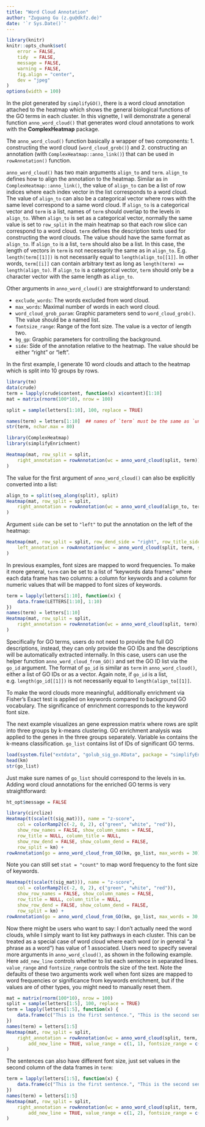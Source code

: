 ```yaml
---
title: "Word Cloud Annotation"
author: "Zuguang Gu (z.gu@dkfz.de)"
date: '`r Sys.Date()`'
---
```


```r
library(knitr)
knitr::opts_chunk$set(
    error = FALSE,
    tidy  = FALSE,
    message = FALSE,
    warning = FALSE,
    fig.align = "center",
    dev = "jpeg"
)
options(width = 100)
```

In the plot generated by `simplifyGO()`, there is a word cloud annotation
attached to the heatmap which shows the general biological functions of the GO
terms in each cluster. In this vignette, I will demonstrate a general function
`anno_word_cloud()` that generates word cloud annotations to work with the
**ComplexHeatmap** package.

The `anno_word_cloud()` function basically a wrapper of two components: 1.
constructing the word cloud (`word_cloud_grob()`) and
2. constructing an annotation (with `ComplexHeatmap::anno_link()`) that can be
used in `rowAnnotation()` function.

`anno_word_cloud()` has two main arguments `align_to` and `term`. `align_to`
defines how to align the annotation to the heatmap. Similar as in
`ComplexHeatmap::anno_link()`, the value of `align_to` can be a list of row
indices where each index vector in the list corresponds to a word cloud. The
value of `align_to` can also be a categorical vector where rows with the same
level correspond to a same word cloud. If `align_to` is a categorical vector
and `term` is a list, names of `term` should overlap to the levels in
`align_to`. When `align_to` is set as a categorical vector, normally the same
value is set to `row_split` in the main heatmap so that each row slice can
correspond to a word cloud. `term` defines the description texts used for
constructing the word clouds. The value should have the same format as
`align_to`. If `align_to` is a list, `term` should also be a list. In this
case, the length of vectors in `term` is not necessarily the same as in
`align_to`. E.g. `length(term[[1]])` is not necessarily equal to
`length(align_to[[1]]`. In other words, `term[[i]]` can contain arbitrary text
as long as `length(term) == length(align_to)`. If `align_to` is a categorical
vector, `term` should only be a character vector with the same length as
`align_to`.

Other arguments in `anno_word_cloud()` are straightforward to understand:

- `exclude_words`: The words excluded from word cloud.
- `max_words`: Maximal number of words in each word cloud.
- `word_cloud_grob_param`: Graphic parameters send to `word_cloud_grob()`. The value should be a named list.
- `fontsize_range`: Range of the font size. The value is a vector of length two.
- `bg_gp`: Graphic parameters for controlling the background.
- `side`: Side of the annotation relative to the heatmap. The value should be either "right" or "left".

In the first example, I generate 10 word clouds and attach to the heatmap which is split
into 10 groups by rows.

```r
library(tm)
data(crude)
term = lapply(crude$content, function(x) x$content)[1:10]
mat = matrix(rnorm(100*10), nrow = 100)

split = sample(letters[1:10], 100, replace = TRUE)

names(term) = letters[1:10]  ## names of `term` must be the same as `unique(split)`
str(term, nchar.max = 80)

library(ComplexHeatmap)
library(simplifyEnrichment)

Heatmap(mat, row_split = split, 
	right_annotation = rowAnnotation(wc = anno_word_cloud(split, term))
)
```

The value for the first argument of `anno_word_cloud()` can also be explicitly converted into a list:

```r
align_to = split(seq_along(split), split)
Heatmap(mat, row_split = split, 
	right_annotation = rowAnnotation(wc = anno_word_cloud(align_to, term))
)
```

Argument `side` can be set to `"left"` to put the annotation on
the left of the heatmap:

```r
Heatmap(mat, row_split = split, row_dend_side = "right", row_title_side = "right",
	left_annotation = rowAnnotation(wc = anno_word_cloud(split, term, side = "left"))
)
```

In previous examples, font sizes are mapped to word frequencies. To make it more general, `term` can be set to a list
of "keywords data frames" where each data frame has two columns: a column for keywords and a column for numeric values that will
be mapped to font sizes of keywords.


```r
term = lapply(letters[1:10], function(x) {
	data.frame(LETTERS[1:10], 1:10)
})
names(term) = letters[1:10]
Heatmap(mat, row_split = split, 
	right_annotation = rowAnnotation(wc = anno_word_cloud(split, term))
)
```


Specifically for GO terms, users do not need to provide the full GO
descriptions, instead, they can only provide the GO IDs and the descriptions
will be automatically extracted internally. In this case, users can use the
helper function `anno_word_cloud_from_GO()` and set the GO ID list via the
`go_id` argument. The format of `go_id` is similar as `term` in
`anno_word_cloud()`, either a list of GO IDs or as a vector. Again note,
if `go_id` is a list, e.g. `length(go_id[[1]])` is not necessarily equal to
`length(align_to[[1]]`.

To make the word clouds more meaningful, additionally enrichment via Fisher's Exact test
is applied on keywords compared to background GO vocabulary. The significance of enrichment
corresponds to the keyword font size.

The next example visualizes an gene expression
matrix where rows are split into three groups by k-means clustering. GO enrichment analysis was applied
to the genes in the three groups separately. Variable `km` contains the k-means classification. `go_list`
contains list of IDs of significant GO terms.

```r
load(system.file("extdata", "golub_sig_go.RData", package = "simplifyEnrichment"))
head(km)
str(go_list)
```

Just make sure names of `go_list` should correspond to the levels in `km`. Adding word cloud annotations
for the enriched GO terms is very straightforward:

```r
ht_opt$message = FALSE
```

```r
library(circlize)
Heatmap(t(scale(t(sig_mat))), name = "z-score",
	col = colorRamp2(c(-2, 0, 2), c("green", "white", "red")),
	show_row_names = FALSE, show_column_names = FALSE, 
	row_title = NULL, column_title = NULL,
	show_row_dend = FALSE, show_column_dend = FALSE,
	row_split = km) +
rowAnnotation(go = anno_word_cloud_from_GO(km, go_list, max_words = 30))
```

Note you can still set `stat = "count"` to map word frequency to the font size of keywords.

```r
Heatmap(t(scale(t(sig_mat))), name = "z-score",
	col = colorRamp2(c(-2, 0, 2), c("green", "white", "red")),
	show_row_names = FALSE, show_column_names = FALSE, 
	row_title = NULL, column_title = NULL,
	show_row_dend = FALSE, show_column_dend = FALSE,
	row_split = km) +
rowAnnotation(go = anno_word_cloud_from_GO(km, go_list, max_words = 30, stat = "count"))
```


Now there might be users who want to say: I don't actually need the word
clouds, while I simply want to list key pathways in each cluster. This can be treated as a special case 
of word cloud where each word (or in general "a phrase as a word") has value of 1 associated. Users need
to specify several more arguments in `anno_word_cloud()`, as shown in the following example. Here `add_new_line`
controls whether to list each sentence in separated lines. `value_range` and `fontsize_range` controls the 
size of the text. Note the defaults of these two arguments work well when font sizes are mapped to word
frequencies or significance from keywords enrichment, but if the values are of other types, you might need
to manually reset them.

```r
mat = matrix(rnorm(100*10), nrow = 100)
split = sample(letters[1:5], 100, replace = TRUE)
term = lapply(letters[1:5], function(x) {
    data.frame(c("This is the first sentence.", "This is the second sentence."), c(1, 1))
})
names(term) = letters[1:5]
Heatmap(mat, row_split = split, 
    right_annotation = rowAnnotation(wc = anno_word_cloud(split, term,
    	add_new_line = TRUE, value_range = c(1, 1), fontsize_range = c(10, 10)))
)
```

The sentences can also have different font size, just set values in the second column of the data frames in `term`:

```r
term = lapply(letters[1:5], function(x) {
    data.frame(c("This is the first sentence.", "This is the second sentence."), c(1, 2))
})
names(term) = letters[1:5]
Heatmap(mat, row_split = split, 
    right_annotation = rowAnnotation(wc = anno_word_cloud(split, term,
    	add_new_line = TRUE, value_range = c(1, 2), fontsize_range = c(8, 12)))
)
```
